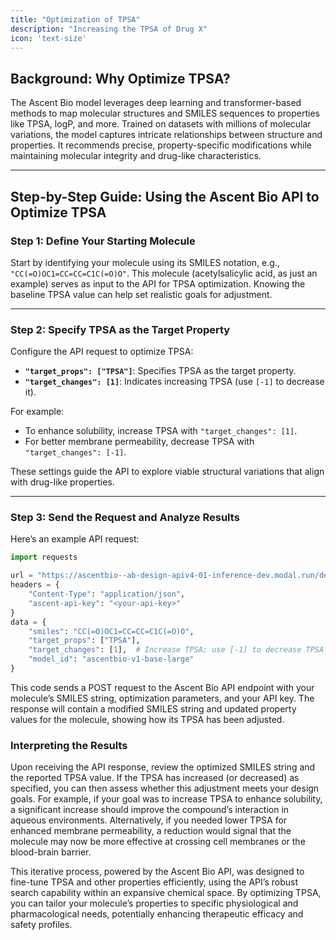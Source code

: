 ```yaml
---
title: "Optimization of TPSA"
description: "Increasing the TPSA of Drug X"
icon: 'text-size'
---
```


## Background: Why Optimize TPSA?

The Ascent Bio model leverages deep learning and transformer-based methods to map molecular structures and SMILES sequences to properties like TPSA, logP, and more. Trained on datasets with millions of molecular variations, the model captures intricate relationships between structure and properties. It recommends precise, property-specific modifications while maintaining molecular integrity and drug-like characteristics.

<Card
        title="More about TPSA"
        icon="book"
        horizontal="true"
        href="/api-reference/properties#tpsa"
        ></Card>


---

## Step-by-Step Guide: Using the Ascent Bio API to Optimize TPSA

### Step 1: Define Your Starting Molecule

Start by identifying your molecule using its SMILES notation, e.g., `"CC(=O)OC1=CC=CC=C1C(=O)O"`. This molecule (acetylsalicylic acid, as just an example) serves as input to the API for TPSA optimization. Knowing the baseline TPSA value can help set realistic goals for adjustment.

---

### Step 2: Specify TPSA as the Target Property

Configure the API request to optimize TPSA:

- **`"target_props": ["TPSA"]`**: Specifies TPSA as the target property.
- **`"target_changes": [1]`**: Indicates increasing TPSA (use `[-1]` to decrease it).

For example:
- To enhance solubility, increase TPSA with `"target_changes": [1]`.
- For better membrane permeability, decrease TPSA with `"target_changes": [-1]`.

These settings guide the API to explore viable structural variations that align with drug-like properties.

---

### Step 3: Send the Request and Analyze Results

Here’s an example API request:

```python
import requests

url = "https://ascentbio--ab-design-apiv4-01-inference-dev.modal.run/design"
headers = {
    "Content-Type": "application/json",
    "ascent-api-key": "<your-api-key>"
}
data = {
    "smiles": "CC(=O)OC1=CC=CC=C1C(=O)O",
    "target_props": ["TPSA"],
    "target_changes": [1],  # Increase TPSA; use [-1] to decrease TPSA
    "model_id": "ascentbio-v1-base-large"
}

```

This code sends a POST request to the Ascent Bio API endpoint with your molecule’s SMILES string, optimization parameters, and your API key. The response will contain a modified SMILES string and updated property values for the molecule, showing how its TPSA has been adjusted.

### Interpreting the Results
Upon receiving the API response, review the optimized SMILES string and the reported TPSA value. If the TPSA has increased (or decreased) as specified, you can then assess whether this adjustment meets your design goals. For example, if your goal was to increase TPSA to enhance solubility, a significant increase should improve the compound’s interaction in aqueous environments. Alternatively, if you needed lower TPSA for enhanced membrane permeability, a reduction would signal that the molecule may now be more effective at crossing cell membranes or the blood-brain barrier.

This iterative process, powered by the Ascent Bio API, was designed to fine-tune TPSA and other properties efficiently, using the API’s robust search capability within an expansive chemical space. By optimizing TPSA, you can tailor your molecule’s properties to specific physiological and pharmacological needs, potentially enhancing therapeutic efficacy and safety profiles.